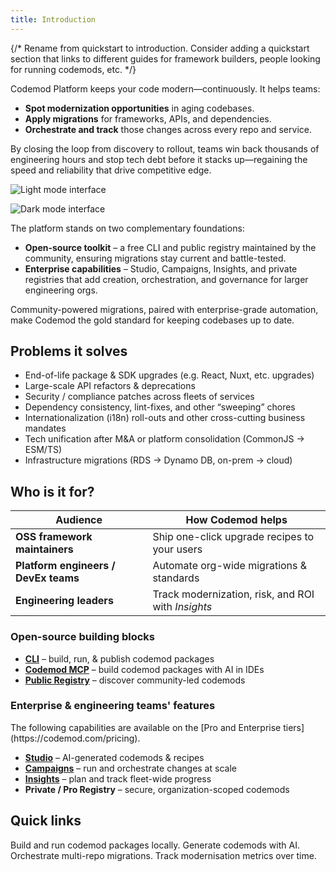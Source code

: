 ```yaml
---
title: Introduction
---
```


{/* Rename from quickstart to introduction. Consider adding a quickstart section that links to different guides for framework builders, people looking for running codemods, etc. */}

Codemod Platform keeps your code modern—continuously. It helps teams:

* **Spot modernization opportunities** in aging codebases.
* **Apply migrations** for frameworks, APIs, and dependencies.
* **Orchestrate and track** those changes across every repo and service.

By closing the loop from discovery to rollout, teams win back thousands of engineering hours and stop tech debt before it stacks up—regaining the speed and reliability that drive competitive edge.

<img 
  className="block dark:hidden" 
  src="/images/intro/intro-platform-light.png" 
  alt="Light mode interface"
/>

<img 
  className="hidden dark:block" 
  src="/images/intro/intro-platform-dark.png" 
  alt="Dark mode interface"
/>

The platform stands on two complementary foundations:

* **Open-source toolkit** – a free CLI and public registry maintained by the community, ensuring migrations stay current and battle-tested.
* **Enterprise capabilities** – Studio, Campaigns, Insights, and private registries that add creation, orchestration, and governance for larger engineering orgs.

Community-powered migrations, paired with enterprise-grade automation, make Codemod the gold standard for keeping codebases up to date.

## Problems it solves
* End-of-life package & SDK upgrades (e.g. React, Nuxt, etc. upgrades)
* Large-scale API refactors & deprecations
* Security / compliance patches across fleets of services
* Dependency consistency, lint-fixes, and other “sweeping” chores
* Internationalization (i18n) roll-outs and other cross-cutting business mandates
* Tech unification after M&A or platform consolidation (CommonJS → ESM/TS)
* Infrastructure migrations (RDS → Dynamo DB, on-prem → cloud)

## Who is it for?

| Audience | How Codemod helps |
| --- | --- |
| <Icon icon="github-alt" iconType="solid" /> **OSS framework maintainers**  | Ship one-click upgrade recipes to your users |
| <Icon icon="user-helmet-safety" iconType="solid" /> **Platform engineers / DevEx teams** | Automate org-wide migrations & standards |
| <Icon icon="people-group" iconType="solid" /> **Engineering leaders** | Track modernization, risk, and ROI with *Insights* |

### Open-source building blocks

* **[CLI](/cli/cli-reference)** – build, run, & publish codemod packages
* **[Codemod MCP](/model-context-protocol)** – build codemod packages with AI in IDEs
* **[Public Registry](https://codemod.com/registry)** – discover community-led codemods

### Enterprise & engineering teams' features

<Note>
  The following capabilities are available on the [Pro and Enterprise tiers](https://codemod.com/pricing).
</Note>

* **[Studio](/codemod-studio)** – AI-generated codemods & recipes
* **[Campaigns](/campaigns)** – run and orchestrate changes at scale
* **[Insights](/insights)** – plan and track fleet-wide progress
* **Private / Pro Registry** – secure, organization-scoped codemods

## Quick links

<CardGroup cols={2}>
  <Card title="Get started with CLI" icon="terminal" href="/cli/cli-reference">
    Build and run codemod packages locally.
  </Card>
  <Card title="Codemod Studio" icon="bolt" href="/codemod-studio">
    Generate codemods with AI.
  </Card>
  <Card title="Launch a Campaign" icon="users-rays" href="/campaigns">
    Orchestrate multi-repo migrations.
  </Card>
  <Card title="See Insights" icon="chart-line-up-down" href="/insights">
    Track modernisation metrics over time.
  </Card>
</CardGroup>
